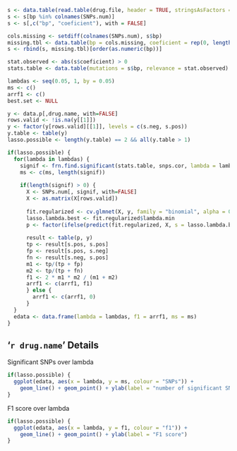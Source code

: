 ```r
s <- data.table(read.table(drug.file, header = TRUE, stringsAsFactors = FALSE, sep = ","))
s <- s[bp %in% colnames(SNPs.num)]
s <- s[,c("bp", "coeficient"), with = FALSE]

cols.missing <- setdiff(colnames(SNPs.num), s$bp)
missing.tbl <- data.table(bp = cols.missing, coeficient = rep(0, length(cols.missing)))
s <- rbind(s, missing.tbl)[order(as.numeric(bp))]

stat.observed <- abs(s$coeficient) > 0
stats.table <- data.table(mutations = s$bp, relevance = stat.observed)

lambdas <- seq(0.05, 1, by = 0.05)
ms <- c()
arrf1 <- c()
best.set <- NULL

y <- data.p[,drug.name, with=FALSE]
rows.valid <- !is.na(y[[1]])
y <- factor(y[rows.valid][[1]], levels = c(s.neg, s.pos))
y.table <- table(y)
lasso.possible <- length(y.table) == 2 && all(y.table > 1)

if(lasso.possible) {
  for(lambda in lambdas) {
    signif <- frn.find.significant(stats.table, snps.cor, lambda = lambda, corr.threshold = cor.threshold)
    ms <- c(ms, length(signif))
    
    if(length(signif) > 0) {
      X <- SNPs.num[, signif, with=FALSE]
      X <- as.matrix(X[rows.valid])
      
      fit.regularized <- cv.glmnet(X, y, family = "binomial", alpha = 0.7, lambda = seq(1, 0, by = -0.02))
      lasso.lambda.best <- fit.regularized$lambda.min
      p <- factor(ifelse(predict(fit.regularized, X, s = lasso.lambda.best)[,1] < 0, s.neg, s.pos), levels = c(s.neg, s.pos))
      
      result <- table(p, y)
      tp <- result[s.pos, s.pos]
      fp <- result[s.pos, s.neg]
      fn <- result[s.neg, s.pos]
      m1 <- tp/(tp + fp)
      m2 <- tp/(tp + fn)
      f1 <- 2 * m1 * m2 / (m1 + m2)
      arrf1 <- c(arrf1, f1)
      } else {
        arrf1 <- c(arrf1, 0)
      }
  }
  edata <- data.frame(lambda = lambdas, f1 = arrf1, ms = ms)
}
```

## '`r drug.name`' Details

Significant SNPs over lambda

```r
if(lasso.possible) {
  ggplot(edata, aes(x = lambda, y = ms, colour = "SNPs")) + 
    geom_line() + geom_point() + ylab(label = "number of significant SNPs")
}
```

F1 score over lambda

```r
if(lasso.possible) {
  ggplot(edata, aes(x = lambda, y = f1, colour = "f1")) + 
    geom_line() + geom_point() + ylab(label = "F1 score")
}
```
